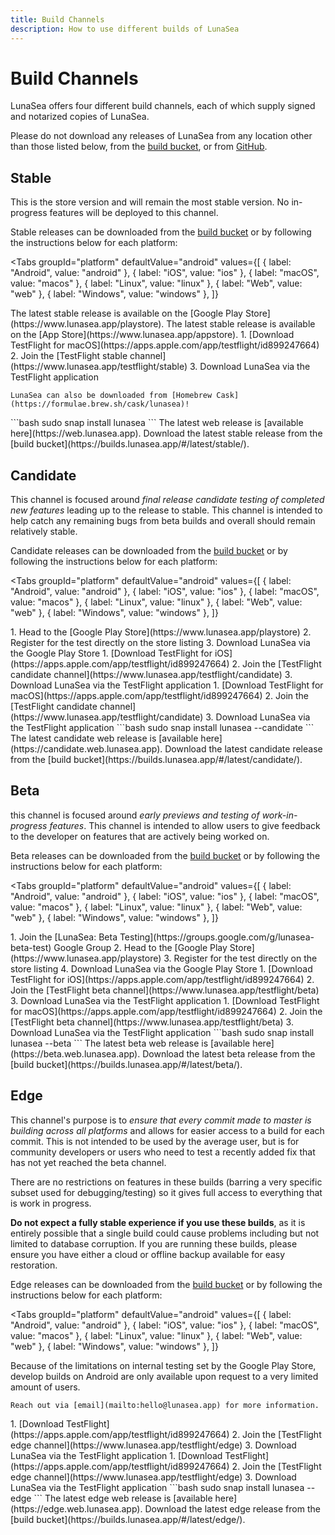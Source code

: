 ```yaml
---
title: Build Channels
description: How to use different builds of LunaSea
---
```


# Build Channels

LunaSea offers four different build channels, each of which supply signed and notarized copies of LunaSea.

Please do not download any releases of LunaSea from any location other than those listed below, from the [build bucket](https://builds.lunasea.app), or from [GitHub](https://www.lunasea.app/github).

## Stable

This is the store version and will remain the most stable version. No in-progress features will be deployed to this channel.

Stable releases can be downloaded from the [build bucket](https://builds.lunasea.app/#/latest/stable/) or by following the instructions below for each platform:

<Tabs
  groupId="platform"
  defaultValue="android"
  values={[
    { label: "Android", value: "android" },
    { label: "iOS", value: "ios" },
    { label: "macOS", value: "macos" },
    { label: "Linux", value: "linux" },
    { label: "Web", value: "web" },
    { label: "Windows", value: "windows" },
  ]}
>
  <TabItem value="android">
    The latest stable release is available on the [Google Play Store](https://www.lunasea.app/playstore).
  </TabItem>
  <TabItem value="ios">
    The latest stable release is available on the [App Store](https://www.lunasea.app/appstore).
  </TabItem>
  <TabItem value="macos">
    1. [Download TestFlight for macOS](https://apps.apple.com/app/testflight/id899247664)
    2. Join the [TestFlight stable channel](https://www.lunasea.app/testflight/stable)
    3. Download LunaSea via the TestFlight application

    LunaSea can also be downloaded from [Homebrew Cask](https://formulae.brew.sh/cask/lunasea)!
  </TabItem>
  <TabItem value="linux">
    ```bash
    sudo snap install lunasea
    ```
  </TabItem>
  <TabItem value="web">
    The latest web release is [available here](https://web.lunasea.app).
  </TabItem>
  <TabItem value="windows">
    Download the latest stable release from the [build bucket](https://builds.lunasea.app/#/latest/stable/).
  </TabItem>
</Tabs>

## Candidate

This channel is focused around _final release candidate testing of completed new features_ leading up to the release to stable. This channel is intended to help catch any remaining bugs from beta builds and overall should remain relatively stable.

Candidate releases can be downloaded from the [build bucket](https://builds.lunasea.app/#/latest/candidate/) or by following the instructions below for each platform:

<Tabs
  groupId="platform"
  defaultValue="android"
  values={[
    { label: "Android", value: "android" },
    { label: "iOS", value: "ios" },
    { label: "macOS", value: "macos" },
    { label: "Linux", value: "linux" },
    { label: "Web", value: "web" },
    { label: "Windows", value: "windows" },
  ]}
>
  <TabItem value="android">
    1. Head to the [Google Play Store](https://www.lunasea.app/playstore)
    2. Register for the test directly on the store listing
    3. Download LunaSea via the Google Play Store
  </TabItem>
  <TabItem value="ios">
    1. [Download TestFlight for iOS](https://apps.apple.com/app/testflight/id899247664)
    2. Join the [TestFlight candidate channel](https://www.lunasea.app/testflight/candidate)
    3. Download LunaSea via the TestFlight application
  </TabItem>
  <TabItem value="macos">
    1. [Download TestFlight for macOS](https://apps.apple.com/app/testflight/id899247664)
    2. Join the [TestFlight candidate channel](https://www.lunasea.app/testflight/candidate)
    3. Download LunaSea via the TestFlight application
  </TabItem>
  <TabItem value="linux">
    ```bash
    sudo snap install lunasea --candidate
    ```
  </TabItem>
  <TabItem value="web">
    The latest candidate web release is [available here](https://candidate.web.lunasea.app).
  </TabItem>
  <TabItem value="windows">
    Download the latest candidate release from the [build bucket](https://builds.lunasea.app/#/latest/candidate/).
  </TabItem>
</Tabs>

## Beta

this channel is focused around _early previews and testing of work-in-progress features_. This channel is intended to allow users to give feedback to the developer on features that are actively being worked on.

Beta releases can be downloaded from the [build bucket](https://builds.lunasea.app/#/latest/beta/) or by following the instructions below for each platform:

<Tabs
  groupId="platform"
  defaultValue="android"
  values={[
    { label: "Android", value: "android" },
    { label: "iOS", value: "ios" },
    { label: "macOS", value: "macos" },
    { label: "Linux", value: "linux" },
    { label: "Web", value: "web" },
    { label: "Windows", value: "windows" },
  ]}
>
  <TabItem value="android">
    1. Join the [LunaSea: Beta Testing](https://groups.google.com/g/lunasea-beta-test) Google Group
    2. Head to the [Google Play Store](https://www.lunasea.app/playstore)
    3. Register for the test directly on the store listing
    4. Download LunaSea via the Google Play Store
  </TabItem>
  <TabItem value="ios">
    1. [Download TestFlight for iOS](https://apps.apple.com/app/testflight/id899247664)
    2. Join the [TestFlight beta channel](https://www.lunasea.app/testflight/beta)
    3. Download LunaSea via the TestFlight application
  </TabItem>
  <TabItem value="macos">
    1. [Download TestFlight for macOS](https://apps.apple.com/app/testflight/id899247664)
    2. Join the [TestFlight beta channel](https://www.lunasea.app/testflight/beta)
    3. Download LunaSea via the TestFlight application
  </TabItem>
  <TabItem value="linux">
    ```bash
    sudo snap install lunasea --beta
    ```
  </TabItem>
  <TabItem value="web">
    The latest beta web release is [available here](https://beta.web.lunasea.app).
  </TabItem>
  <TabItem value="windows">
    Download the latest beta release from the [build bucket](https://builds.lunasea.app/#/latest/beta/).
  </TabItem>
</Tabs>

## Edge

This channel's purpose is to _ensure that every commit made to master is building across all platforms_ and allows for easier access to a build for each commit. This is not intended to be used by the average user, but is for community developers or users who need to test a recently added fix that has not yet reached the beta channel.

There are no restrictions on features in these builds (barring a very specific subset used for debugging/testing) so it gives full access to everything that is work in progress.

**Do not expect a fully stable experience if you use these builds**, as it is entirely possible that a single build could cause problems including but not limited to database corruption. If you are running these builds, please ensure you have either a cloud or offline backup available for easy restoration.

Edge releases can be downloaded from the [build bucket](https://builds.lunasea.app/#/latest/edge/) or by following the instructions below for each platform:

<Tabs
  groupId="platform"
  defaultValue="android"
  values={[
    { label: "Android", value: "android" },
    { label: "iOS", value: "ios" },
    { label: "macOS", value: "macos" },
    { label: "Linux", value: "linux" },
    { label: "Web", value: "web" },
    { label: "Windows", value: "windows" },
  ]}
>
  <TabItem value="android">
    Because of the limitations on internal testing set by the Google Play Store, develop builds on Android are only available upon request to a very limited amount of users.

    Reach out via [email](mailto:hello@lunasea.app) for more information.
  </TabItem>
  <TabItem value="ios">
    1. [Download TestFlight](https://apps.apple.com/app/testflight/id899247664)
    2. Join the [TestFlight edge channel](https://www.lunasea.app/testflight/edge)
    3. Download LunaSea via the TestFlight application
  </TabItem>
  <TabItem value="macos">
    1. [Download TestFlight](https://apps.apple.com/app/testflight/id899247664)
    2. Join the [TestFlight edge channel](https://www.lunasea.app/testflight/edge)
    3. Download LunaSea via the TestFlight application
  </TabItem>
  <TabItem value="linux">
    ```bash
    sudo snap install lunasea --edge
    ```
  </TabItem>
  <TabItem value="web">
    The latest edge web release is [available here](https://edge.web.lunasea.app).
  </TabItem>
  <TabItem value="windows">
    Download the latest edge release from the [build bucket](https://builds.lunasea.app/#/latest/edge/).
  </TabItem>
</Tabs>

